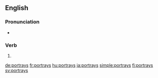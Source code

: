 ==English==

===Pronunciation===
* {{rhymes|eɪz|lang=en}}

===Verb===
{{head|en|verb form}}

# {{en-third-person singular of|portray}}

[[de:portrays]]
[[fr:portrays]]
[[hu:portrays]]
[[ja:portrays]]
[[simple:portrays]]
[[fi:portrays]]
[[sv:portrays]]